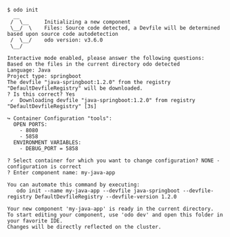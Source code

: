 ```console
$ odo init
  __
 /  \__     Initializing a new component
 \__/  \    Files: Source code detected, a Devfile will be determined based upon source code autodetection
 /  \__/    odo version: v3.6.0
 \__/

Interactive mode enabled, please answer the following questions:
Based on the files in the current directory odo detected
Language: Java
Project type: springboot
The devfile "java-springboot:1.2.0" from the registry "DefaultDevfileRegistry" will be downloaded.
? Is this correct? Yes
 ✓  Downloading devfile "java-springboot:1.2.0" from registry "DefaultDevfileRegistry" [3s]

↪ Container Configuration "tools":
  OPEN PORTS:
    - 8080
    - 5858
  ENVIRONMENT VARIABLES:
    - DEBUG_PORT = 5858

? Select container for which you want to change configuration? NONE - configuration is correct
? Enter component name: my-java-app

You can automate this command by executing:
   odo init --name my-java-app --devfile java-springboot --devfile-registry DefaultDevfileRegistry --devfile-version 1.2.0

Your new component 'my-java-app' is ready in the current directory.
To start editing your component, use 'odo dev' and open this folder in your favorite IDE.
Changes will be directly reflected on the cluster.
```